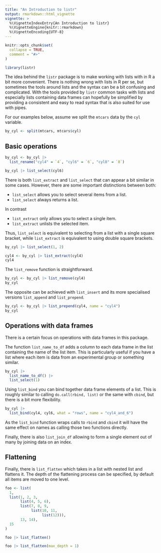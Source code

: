 ```yaml
---
title: "An Introduction to listr"
output: rmarkdown::html_vignette
vignette: >
  %\VignetteIndexEntry{An Introduction to listr}
  %\VignetteEngine{knitr::rmarkdown}
  %\VignetteEncoding{UTF-8}
---
```


```r
knitr::opts_chunk$set(
  collapse = TRUE,
  comment = "#>"
)
```

```r
library(listr)
```

The idea behind the `listr` package is to make working with lists with in R 
a bit more convenient. 
There is nothing wrong with lists in R per se, but sometimes the tools 
around lists and the syntax can be a bit confusing and complicated. 
With the tools provided by `listr` common tasks with lists and especially 
lists containing data frames can hopefully be simplified by providing a 
consistent and easy to read syntax that is also suited for use with pipes. 

For our examples below, assume we split the `mtcars` 
data by the `cyl` variable. 

```r
by_cyl <- split(mtcars, mtcars$cyl)
```


## Basic operations

```r
by_cyl <- by_cyl |>
  list_rename("cyl4" = `4`, "cyl6" = `6`, "cyl8" = `8`)
```


```r
by_cyl |> list_select(cyl6)
```

There is both `list_extract` and `list_select` that can appear a bit similar 
in some cases. 
However, there are some important distinctions between both:

* `list_select` allows you to select several items from a list.
* `list_select` always returns a list.

In contrast

* `list_extract` only allows you to select a single item.
* `list_extract` unlists the selected item.

Thus, `list_select` is equivalent to selecting from a list with a single 
square bracket, while `list_extract` is equivalent to using double square 
brackets. 

```r
by_cyl |> list_select(1, 2)
```

```r
cyl4 <- by_cyl |> list_extract(cyl4)
cyl4
```

The `list_remove` function is straightforward.

```r
by_cyl <- by_cyl |> list_remove(cyl4)
by_cyl
```

The opposite can be achieved with `list_insert` and its more specialised
versions `list_append` and `list_prepend`. 

```r
by_cyl <- by_cyl |> list_prepend(cyl4, name = "cyl4")
by_cyl
```


## Operations with data frames
There is a certain focus on operations with data frames in this package. 

The function `list_name_to_df` adds a column to each data frame in the list
containing the name of the list item.
This is particularly useful if you have a list where each item is data from 
an experimental group or something similar.

```r
by_cyl |>
  list_name_to_df() |>
  list_select(1)
```

Using `list_bind` you can bind together data frame elements of a list. 
This is roughly similar to calling `do.call(rbind, list)` or the same with 
`cbind`, but there is a bit more flexibility. 

```r
by_cyl |>
  list_bind(cyl4, cyl6, what = "rows", name = "cyl4_and_6")
```

As the `list_bind` function wraps calls to `rbind` and `cbind` it will
have the same effect on names as calling those two functions directly. 

Finally, there is also `list_join_df` allowing to form a single element 
out of many by joining data on an index.


## Flattening
Finally, there is `list_flatten` which takes in a list with nested list and
flattens it. 
The depth of the flattening process can be specified, by default all items
are moved to one level.

```r
foo <- list(
  1,
  list(1, 2, 3,
       list(4, 5, 6),
       list(7, 8, 9,
            list(10, 11,
                 list(12))),
       13, 14),
  15
)

foo |> list_flatten()
```

```r
foo |> list_flatten(max_depth = 1)
```


